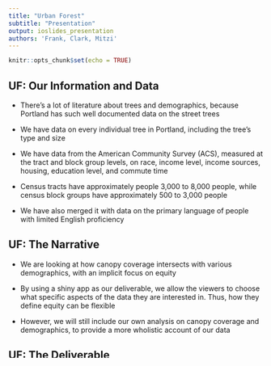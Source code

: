 ```yaml
---
title: "Urban Forest"
subtitle: "Presentation"
output: ioslides_presentation
authors: 'Frank, Clark, Mitzi'
---
```


```r
knitr::opts_chunk$set(echo = TRUE)
```


## UF: Our Information and Data

- There's a lot of literature about trees and demographics, because Portland has such well documented data on the street trees

- We have data on every individual tree in Portland, including the tree's type and size

- We have data from the American Community Survey (ACS), measured at the tract and block group levels, on race, income level, income sources, housing, education level, and commute time

- Census tracts have approximately people 3,000 to 8,000 people, while census block groups have approximately 500 to 3,000 people

- We have also merged it with data on the primary language of people with limited English proficiency

## UF: The Narrative

- We are looking at how canopy coverage intersects with various demographics, with an implicit focus on equity

- By using a shiny app as our deliverable, we allow the viewers to choose what specific aspects of the data they are interested in. Thus, how they define equity can be flexible

- However, we will still include our own analysis on canopy coverage and demographics, to provide a more wholistic account of our data

## UF: The Deliverable

- Our shiny app will have three main components: the map, the datatable, and the model

- The map: Portland, divided in census tracts, with canopy coverage and different demographic data

- The datatable: Allow users to select columns and rows of interest. May also come with a ggplot, to allow non-spatial data visualization

- The model: Method of predicting canopy coverage with our whole dataset. More wholistic than the other parts of the deliverable, and the only 'static' part of our project

- The model and datatable components will also have both census tract and census block group level observations. Block groups are too small for mapping onto Portland in a meaningful way, and thus will not be included in the map. 

## UF: Possible Additions, depending on data

- Finding data on Portland's trees over time would allow us to incorporate other years of the ACS

- This would allow us to add a time-series component to our deliverable

- This would also allow us to forecast both canopy coverage and demographic data

- Finding data on trees planted by the city of Portland would allow us to assess if they are targetting the 'right' areas, either in making canopy coverage more equitable, or just in how effectively it expands canopy coverage
